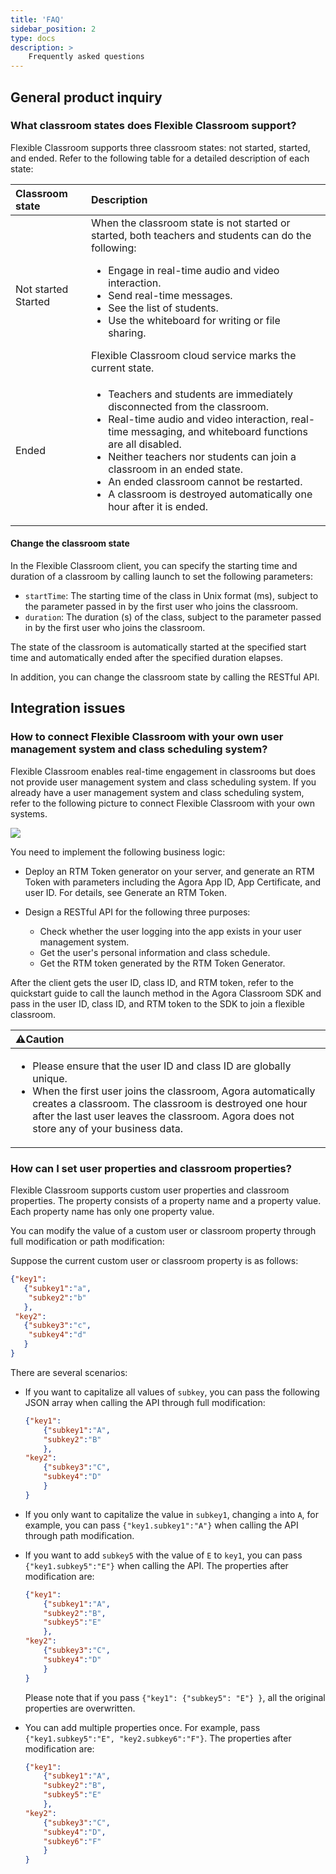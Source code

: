 ```yaml
---
title: 'FAQ'
sidebar_position: 2
type: docs
description: >
    Frequently asked questions
---
```



## General product inquiry

### What classroom states does Flexible Classroom support?

Flexible Classroom supports three classroom states: not started, started, and ended. Refer to the following table for a detailed description of each state:

| Classroom state | Description|
|:----|:-----------|
| Not started  Started | When the classroom state is not started or started, both teachers and students can do the following:<ul><li>Engage in real-time audio and video interaction.</li><li>Send real-time messages.</li><li>See the list of students.</li><li>Use the whiteboard for writing or file sharing.</li></ul>Flexible Classroom cloud service marks the current state. |
| Ended |<ul><li>Teachers and students are immediately disconnected from the classroom.</li><li>Real-time audio and video interaction, real-time messaging, and whiteboard functions are all disabled.</li><li>Neither teachers nor students can join a classroom in an ended state.</li><li>An ended classroom cannot be restarted.</li><li>A classroom is destroyed automatically one hour after it is ended.</li></ul>|

#### Change the classroom state

In the Flexible Classroom client, you can specify the starting time and duration of a classroom by calling launch to set the following parameters:

* `startTime`: The starting time of the class in Unix format (ms), subject to the parameter passed in by the first user who joins the classroom.
* `duration`: The duration (s) of the class, subject to the parameter passed in by the first user who joins the classroom.

The state of the classroom is automatically started at the specified start time and automatically ended after the specified duration elapses.

In addition, you can change the classroom state by calling the RESTful API.


## Integration issues

### How to connect Flexible Classroom with your own user management system and class scheduling system?

Flexible Classroom enables real-time engagement in classrooms but does not provide user management system and class scheduling system. If you already have a user management system and class scheduling system, refer to the following picture to connect Flexible Classroom with your own systems.

![](https://web-cdn.agora.io/docs-files/1625827386244)

You need to implement the following business logic:

* Deploy an RTM Token generator on your server, and generate an RTM Token with parameters including the Agora App ID, App Certificate, and user ID. For details, see Generate an RTM Token.

* Design a RESTful API for the following three purposes:
    * Check whether the user logging into the app exists in your user management system.
    * Get the user's personal information and class schedule.
    * Get the RTM token generated by the RTM Token Generator.

After the client gets the user ID, class ID, and RTM token, refer to the quickstart guide to call the launch method in the Agora Classroom SDK and pass in the user ID, class ID, and RTM token to the SDK to join a flexible classroom.

|:warning:**Caution**|
|:---|
| <ul><li>Please ensure that the user ID and class ID are globally unique.</li><li>When the first user joins the classroom, Agora automatically creates a classroom. The classroom is destroyed one hour after the last user leaves the classroom. Agora does not store any of your business data.</li></ul>|

### How can I set user properties and classroom properties?

Flexible Classroom supports custom user properties and classroom properties. The property consists of a property name and a property value. Each property name has only one property value.

You can modify the value of a custom user or classroom property through full modification or path modification:

Suppose the current custom user or classroom property is as follows:

```json
{"key1":
   {"subkey1":"a",
    "subkey2":"b"
   },
 "key2":
   {"subkey3":"c",
    "subkey4":"d"
   }
}
```

There are several scenarios:

* If you want to capitalize all values of `subkey`, you can pass the following JSON array when calling the API through full modification:

    ```json
    {"key1":
        {"subkey1":"A",
        "subkey2":"B"
        },
    "key2":
        {"subkey3":"C",
        "subkey4":"D"
        }
    }
    ```

* If you only want to capitalize the value in `subkey1`, changing `a` into `A`, for example, you can pass `{"key1.subkey1":"A"}` when calling the API through path modification.

* If you want to add `subkey5` with the value of `E` to `key1`, you can pass `{"key1.subkey5":"E"}` when calling the API. The properties after modification are:

    ```json
    {"key1":
        {"subkey1":"A",
        "subkey2":"B",
        "subkey5":"E"
        },
    "key2":
        {"subkey3":"C",
        "subkey4":"D"
        }
    }
    ```

    Please note that if you pass `{"key1": {"subkey5": "E"} }`, all the original properties are overwritten.

* You can add multiple properties once. For example, pass `{"key1.subkey5":"E", "key2.subkey6":"F"}`. The properties after modification are:

    ```json
    {"key1":
        {"subkey1":"A",
        "subkey2":"B",
        "subkey5":"E"
        },
    "key2":
        {"subkey3":"C",
        "subkey4":"D",
        "subkey6":"F"
        }
    }    
    ```


